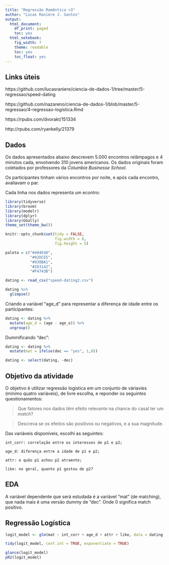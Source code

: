```yaml
---
title: "Regressão Romântica <3"
author: "Lucas Raniére J. Santos"
output:
  html_document:
    df_print: paged
    toc: yes
  html_notebook:
    fig_width: 7
    theme: readable
    toc: yes
    toc_float: yes
---
```


## Links úteis

https://github.com/lucasraniere/ciencia-de-dados-1/tree/master/5-regressao/speed-dating

https://github.com/nazareno/ciencia-de-dados-1/blob/master/5-regressao/4-regressao-logistica.Rmd

https://rpubs.com/dvorakt/151334

http://rpubs.com/ryankelly/21379

## Dados


Os dados apresentados abaixo descrevem 5.000 encontros relâmpagos e 4 minutos cada, envolvendo 310 jovens americanos. Os dados originais foram coletados por professores da <i>Columbia Businesse School</i>.

Os participantes tinham vários encontros por noite, e após cada encontro, avaliavam o par.

Cada linha nos dados representa um econtro:

```r
library(tidyverse)
library(broom)
library(modelr)
library(dplyr)
library(GGally)
theme_set(theme_bw())

knitr::opts_chunk$set(tidy = FALSE,
                      fig.width = 6,
                      fig.height = 5)

paleta = c("#404E4D",
           "#92DCE5",
           "#938BA1",
           "#2D3142",
           "#F4743B")
```

```r
dating <- read_csv("speed-dating2.csv")

dating %>%
  glimpse()
```

Criando a variável "age_d" para representar a diferença de idade entre os participantes:

```r
dating <- dating %>%
  mutate(age_d = (age - age_o)) %>%
  ungroup()
```


Dummificando "dec":
```r
dating <- dating %>%
  mutate(mat = ifelse(dec == "yes", 1,0))

dating <- select(dating, -dec)
```


## Objetivo da atividade

O objetivo é utilizar regressão logística em um conjunto de váriavies (mínimo quatro variáveis), de livre escolha, e reponder os seguintes questionamentos:

> Que fatores nos dados têm efeito relevante na chance do casal ter um <i>match</i>?

> Descreva se os efeitos são positivos ou negativos, e a sua magnitude.

Das variáveis disponíveis, escolhi as seguintes:

    int_corr: correlação entre os interesses de p1 e p2;
  
    age_d: diferença entre a idade de p1 e p2;
  
    attr: o quão p1 achou p2 atraente;

    like: no geral, quanto p1 gostou de p2?

## EDA

A variável dependente que será estudada é a variável "mat" (de matching), que nada mais é uma versão dummy de "dec". Onde 0 significa match positivo.



## Regressão Logística

```r
logit_model <- glm(mat ~ int_corr + age_d + attr + like, data = dating, family = "binomial")

tidy(logit_model, conf.int = TRUE, exponentiate = TRUE)

glance(logit_model)
pR2(logit_model)
```







